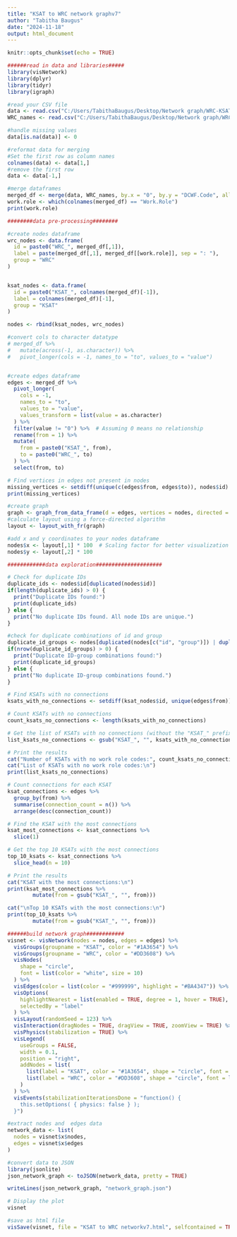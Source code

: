 ---
title: "KSAT to WRC network graphv7"
author: "Tabitha Baugus"
date: "2024-11-18"
output: html_document
---

```{r setup, include=FALSE}
knitr::opts_chunk$set(echo = TRUE)
```

```{r}
######read in data and libraries#####
library(visNetwork)
library(dplyr)
library(tidyr)
library(igraph)

#read your CSV file
data <- read.csv("C:/Users/TabithaBaugus/Desktop/Network graph/WRC-KSAT map csv v2.csv", check.names = FALSE, header = TRUE)
WRC_names <- read.csv("C:/Users/TabithaBaugus/Desktop/Network graph/WRC_titles.csv")

#handle missing values
data[is.na(data)] <- 0

#reformat data for merging
#Set the first row as column names
colnames(data) <- data[1,] 
#remove the first row
data <- data[-1,]

#merge dataframes
merged_df <- merge(data, WRC_names, by.x = "0", by.y = "DCWF.Code", all = TRUE)
work.role <- which(colnames(merged_df) == "Work.Role")
print(work.role)
```

```{r}
########data pre-processing########

#create nodes dataframe
wrc_nodes <- data.frame(
  id = paste0("WRC_", merged_df[,1]),
  label = paste(merged_df[,1], merged_df[[work.role]], sep = ": "),
  group = "WRC"
)


ksat_nodes <- data.frame(
  id = paste0("KSAT_", colnames(merged_df)[-1]),
  label = colnames(merged_df)[-1],
  group = "KSAT"
)

nodes <- rbind(ksat_nodes, wrc_nodes)

#convert cols to character datatype
# merged_df %>%
#   mutate(across(-1, as.character)) %>%
#   pivot_longer(cols = -1, names_to = "to", values_to = "value")


#create edges dataframe
edges <- merged_df %>%
  pivot_longer(
    cols = -1, 
    names_to = "to", 
    values_to = "value",
    values_transform = list(value = as.character)
  ) %>%
  filter(value != "0") %>%  # Assuming 0 means no relationship
  rename(from = 1) %>%
  mutate(
    from = paste0("KSAT_", from),
    to = paste0("WRC_", to)
  ) %>%
  select(from, to)
```

```{r}
# Find vertices in edges not present in nodes
missing_vertices <- setdiff(unique(c(edges$from, edges$to)), nodes$id)
print(missing_vertices)
```

```{r}
#create graph
graph <- graph_from_data_frame(d = edges, vertices = nodes, directed = FALSE)
#calculate layout using a force-directed algorithm
layout <- layout_with_fr(graph)

#add x and y coordinates to your nodes dataframe
nodes$x <- layout[,1] * 100  # Scaling factor for better visualization
nodes$y <- layout[,2] * 100
```

```{r}
############data exploration#####################

# Check for duplicate IDs
duplicate_ids <- nodes$id[duplicated(nodes$id)]
if(length(duplicate_ids) > 0) {
  print("Duplicate IDs found:")
  print(duplicate_ids)
} else {
  print("No duplicate IDs found. All node IDs are unique.")
}

#check for duplicate combinations of id and group
duplicate_id_groups <- nodes[duplicated(nodes[c("id", "group")]) | duplicated(nodes[c("id", "group")], fromLast = TRUE), ]
if(nrow(duplicate_id_groups) > 0) {
  print("Duplicate ID-group combinations found:")
  print(duplicate_id_groups)
} else {
  print("No duplicate ID-group combinations found.")
}

# Find KSATs with no connections
ksats_with_no_connections <- setdiff(ksat_nodes$id, unique(edges$from))

# Count KSATs with no connections
count_ksats_no_connections <- length(ksats_with_no_connections)

# Get the list of KSATs with no connections (without the "KSAT_" prefix)
list_ksats_no_connections <- gsub("KSAT_", "", ksats_with_no_connections)

# Print the results
cat("Number of KSATs with no work role codes:", count_ksats_no_connections, "\n\n")
cat("List of KSATs with no work role codes:\n")
print(list_ksats_no_connections)

# Count connections for each KSAT
ksat_connections <- edges %>%
  group_by(from) %>%
  summarise(connection_count = n()) %>%
  arrange(desc(connection_count))

# Find the KSAT with the most connections
ksat_most_connections <- ksat_connections %>%
  slice(1)

# Get the top 10 KSATs with the most connections
top_10_ksats <- ksat_connections %>%
  slice_head(n = 10)

# Print the results
cat("KSAT with the most connections:\n")
print(ksat_most_connections %>% 
        mutate(from = gsub("KSAT_", "", from)))

cat("\nTop 10 KSATs with the most connections:\n")
print(top_10_ksats %>% 
        mutate(from = gsub("KSAT_", "", from)))
```

```{r}
######build network graph############
visnet <- visNetwork(nodes = nodes, edges = edges) %>%
  visGroups(groupname = "KSAT", color = "#1A3654") %>%
  visGroups(groupname = "WRC", color = "#DD3608") %>%
  visNodes(
    shape = "circle",
    font = list(color = "white", size = 10)
  ) %>%
  visEdges(color = list(color = "#999999", highlight = "#BA4347")) %>%
  visOptions(
    highlightNearest = list(enabled = TRUE, degree = 1, hover = TRUE),
    selectedBy = "label"
  ) %>%
  visLayout(randomSeed = 123) %>%
  visInteraction(dragNodes = TRUE, dragView = TRUE, zoomView = TRUE) %>%
  visPhysics(stabilization = TRUE) %>%
  visLegend(
    useGroups = FALSE,
    width = 0.1,
    position = "right",
    addNodes = list(
      list(label = "KSAT", color = "#1A3654", shape = "circle", font = list(color = "white")),
      list(label = "WRC", color = "#DD3608", shape = "circle", font = list(color = "white"))
    )
  ) %>%
  visEvents(stabilizationIterationsDone = "function() {
    this.setOptions( { physics: false } );
  }")
```

```{r}
#extract nodes and  edges data
network_data <- list(
  nodes = visnet$x$nodes,
  edges = visnet$x$edges
)
```

```{r}
#convert data to JSON
library(jsonlite)
json_network_graph <- toJSON(network_data, pretty = TRUE)
```

```{r}
writeLines(json_network_graph, "network_graph.json")
```

```{r}
# Display the plot
visnet

#save as html file
visSave(visnet, file = "KSAT to WRC networkv7.html", selfcontained = TRUE)
```